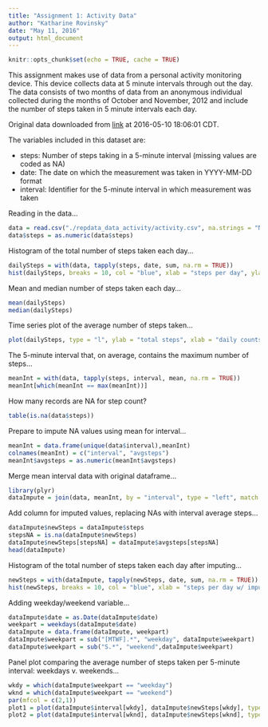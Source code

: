 ```yaml
---
title: "Assignment 1: Activity Data"
author: "Katharine Rovinsky"
date: "May 11, 2016"
output: html_document
---
```


```r
knitr::opts_chunk$set(echo = TRUE, cache = TRUE)
```

This assignment makes use of data from a personal activity monitoring device. This device collects data at 5 minute intervals through out the day. The data consists of two months of data from an anonymous individual collected during the months of October and November, 2012 and include the number of steps taken in 5 minute intervals each day.

Original data downloaded from [link](https://d396qusza40orc.cloudfront.net/repdata%2Fdata%2Factivity.zip)
at 2016-05-10 18:06:01 CDT.

The variables included in this dataset are:

  - steps: Number of steps taking in a 5-minute interval (missing values are coded as NA)  
  - date: The date on which the measurement was taken in YYYY-MM-DD format  
  - interval: Identifier for the 5-minute interval in which measurement was taken  

Reading in the data...
```r
data = read.csv("./repdata_data_activity/activity.csv", na.strings = "NA")
data$steps = as.numeric(data$steps)
```

Histogram of the total number of steps taken each day...
```r
dailySteps = with(data, tapply(steps, date, sum, na.rm = TRUE))
hist(dailySteps, breaks = 10, col = "blue", xlab = "steps per day", ylab = "frequency: days", main = "")
```

Mean and median number of steps taken each day...
```r
mean(dailySteps)
median(dailySteps)
```

Time series plot of the average number of steps taken...
```r
plot(dailySteps, type = "l", ylab = "total steps", xlab = "daily counts: Oct - Nov 2012", axes = FALSE, col = "blue", lwd = 2)
```

The 5-minute interval that, on average, contains the maximum number of steps...
```r
meanInt = with(data, tapply(steps, interval, mean, na.rm = TRUE))
meanInt[which(meanInt == max(meanInt))]
```

How many records are NA for step count?
```r
table(is.na(data$steps))
```

Prepare to impute NA values using mean for interval...
```r
meanInt = data.frame(unique(data$interval),meanInt)
colnames(meanInt) = c("interval", "avgsteps")
meanInt$avgsteps = as.numeric(meanInt$avgsteps)
```

Merge mean interval data with original dataframe...
```r
library(plyr)
dataImpute = join(data, meanInt, by = "interval", type = "left", match = "all")
```

Add column for imputed values, replacing NAs with interval average steps...
```r
dataImpute$newSteps = dataImpute$steps
stepsNA = is.na(dataImpute$newSteps)
dataImpute$newSteps[stepsNA] = dataImpute$avgsteps[stepsNA]
head(dataImpute)
```

Histogram of the total number of steps taken each day after imputing...
```r
newSteps = with(dataImpute, tapply(newSteps, date, sum, na.rm = TRUE))
hist(newSteps, breaks = 10, col = "blue", xlab = "steps per day w/ imputed values", ylab = "frequency: days", main = "")
```

Adding weekday/weekend variable...
```r
dataImpute$date = as.Date(dataImpute$date)
weekpart = weekdays(dataImpute$date)
dataImpute = data.frame(dataImpute, weekpart)
dataImpute$weekpart = sub("[MTWF].*", "weekday", dataImpute$weekpart)
dataImpute$weekpart = sub("S.*", "weekend",dataImpute$weekpart)
```

Panel plot comparing the average number of steps taken per 5-minute interval: weekdays v. weekends...
```r
wkdy = which(dataImpute$weekpart == "weekday")
wknd = which(dataImpute$weekpart == "weekend")
par(mfcol = c(2,1))
plot1 = plot(dataImpute$interval[wkdy], dataImpute$newSteps[wkdy], type = "l", ylab = "total steps", xlab = "weekdays: Oct - Nov 2012 ", axes = FALSE, col = "blue")
plot2 = plot(dataImpute$interval[wknd], dataImpute$newSteps[wknd], type = "l", ylab = "total steps", xlab = "weekends: Oct - Nov 2012 ", axes = FALSE, col = "blue")
```
